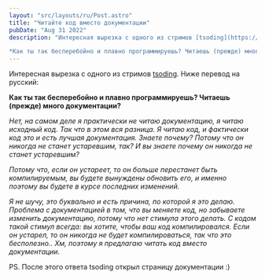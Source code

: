```yaml
---
layout: "src/layouts/ru/Post.astro"
title: "Читайте код вместо документации"
pubDate: "Aug 31 2022"
description: "Интересная вырезка с одного из стримов [tsoding](https://www.twitch.tv/tsoding), в которой его спрашивают:  

*Как ты так бесперебойно и плавно программируешь? Читаешь (прежде) много документации?*"
---
```



<Youtube code="yBIgzthMEWI" />

Интересная вырезка с одного из стримов [tsoding](https://www.twitch.tv/tsoding). Ниже перевод на русский:

**Как ты так бесперебойно и плавно программируешь? Читаешь (прежде) много документации?**

_Нет, на самом деле я практически не читаю документацию, я читаю исходный код. Так что в этом вся разница. Я читаю код, и фактически код это и есть лучшая документация. Знаете почему? Потому что он никогда не станет устаревшим, так? И вы знаете почему он никогда не станет устаревшим?_

_Потому что, если он устареет, то он больше перестанет быть компилируемым, вы будете вынуждены обновить его, и именно поэтому вы будете в курсе последних изменений._

_Я не шучу, это буквально и есть причина, по которой я это делаю. Проблема с документацией в том, что вы меняете код, но забываете изменить документацию, потому что нет стимула этого делать. С кодом такой стимул всегда: вы хотите, чтобы ваш код компилировался. Если он устарел, то он никогда не будет компилироваться, так что это бесполезно.. Хм, поэтому я предлагаю читать код вместо документации._

PS. После этого ответа tsoding открыл страницу документации :)
